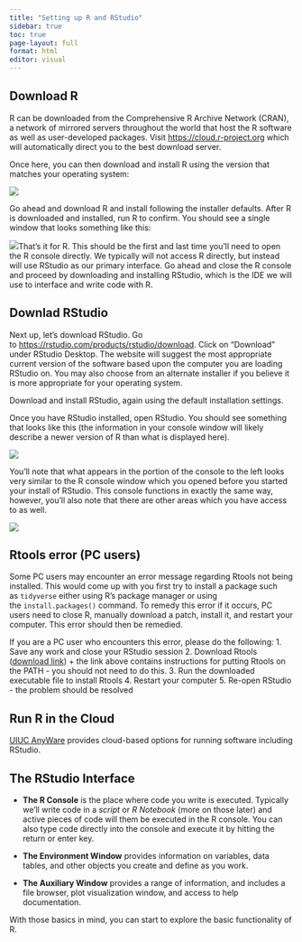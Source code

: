 ```yaml
---
title: "Setting up R and RStudio"
sidebar: true
toc: true
page-layout: full
format: html
editor: visual
---
```


## Download R

R can be downloaded from the Comprehensive R Archive Network (CRAN), a network of mirrored servers throughout the world that host the R software as well as user-developed packages. Visit [https://cloud.r-project.org](https://cloud.r-project.org/) which will automatically direct you to the best download server.

Once here, you can then download and install R using the version that matches your operating system:

![](https://neighborhood-analysis-f21.netlify.app/howto/howto/01-Install-R_files/02_RDownload.png)

Go ahead and download R and install following the installer defaults. After R is downloaded and installed, run R to confirm. You should see a single window that looks something like this:

![](https://neighborhood-analysis-f21.netlify.app/howto/howto/01-Install-R_files/03_ROpen.png)That's it for R. This should be the first and last time you'll need to open the R console directly. We typically will not access R directly, but instead will use RStudio as our primary interface. Go ahead and close the R console and proceed by downloading and installing RStudio, which is the IDE we will use to interface and write code with R.

## Downlad RStudio

Next up, let's download RStudio. Go to <https://rstudio.com/products/rstudio/download>. Click on "Download" under RStudio Desktop. The website will suggest the most appropriate current version of the software based upon the computer you are loading RStudio on. You may also choose from an alternate installer if you believe it is more appropriate for your operating system.

Download and install RStudio, again using the default installation settings.

Once you have RStudio installed, open RStudio. You should see something that looks like this (the information in your console window will likely describe a newer version of R than what is displayed here).

![](https://neighborhood-analysis-f21.netlify.app/howto/howto/01-Install-R_files/04_RStudioOpen.png)

You'll note that what appears in the portion of the console to the left looks very similar to the R console window which you opened before you started your install of RStudio. This console functions in exactly the same way, however, you'll also note that there are other areas which you have access to as well.

![](https://neighborhood-analysis-f21.netlify.app/howto/howto/01-Install-R_files/05_RStudioOpenAnnotate.png)

## Rtools error (PC users)

Some PC users may encounter an error message regarding Rtools not being installed. This would come up with you first try to install a package such as `tidyverse` either using R's package manager or using the `install.packages()` command. To remedy this error if it occurs, PC users need to close R, manually download a patch, install it, and restart your computer. This error should then be remedied.

If you are a PC user who encounters this error, please do the following: 1. Save any work and close your RStudio session 2. Download Rtools ([download link](https://cran.rstudio.com/bin/windows/Rtools/)) + the link above contains instructions for putting Rtools on the PATH - you should not need to do this. 3. Run the downloaded executable file to install Rtools 4. Restart your computer 5. Re-open RStudio - the problem should be resolved

## Run R in the Cloud

[UIUC AnyWare](https://uiucanyware.cloud.com/) provides cloud-based options for running software including RStudio.

## The RStudio Interface

-   **The R Console** is the place where code you write is executed. Typically we'll write code in a *script* or *R Notebook* (more on those later) and active pieces of code will them be executed in the R console. You can also type code directly into the console and execute it by hitting the return or enter key.

-   **The Environment Window** provides information on variables, data tables, and other objects you create and define as you work.

-   **The Auxiliary Window** provides a range of information, and includes a file browser, plot visualization window, and access to help documentation.

With those basics in mind, you can start to explore the basic functionality of R.
